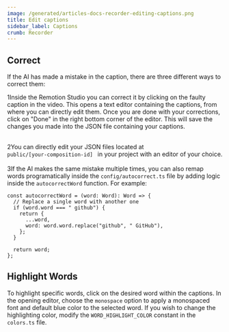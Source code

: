 ```yaml
---
image: /generated/articles-docs-recorder-editing-captions.png
title: Edit captions
sidebar_label: Captions
crumb: Recorder
---
```


## Correct

If the AI has made a mistake in the caption, there are three different ways to correct them:

<Step>1</Step>Inside the Remotion Studio you can correct it by clicking on the
faulty caption in the video. This opens a text editor containing the captions,
from where you can directly edit them. Once you are done with your corrections,
click on "Done" in the right bottom corner of the editor. This will save the
changes you made into the JSON file containing your captions.
<br />
<br />

<Step>2</Step>You can directly edit your JSON files located at <code>
  public/[your-composition-id]
</code> in your project with an editor of your choice.
<br />
<br />
<Step>3</Step>If the AI makes the same mistake multiple times, you can also remap
words programatically inside the <code>config/autocorrect.ts</code> file by adding
logic inside the <code>autocorrectWord</code> function. For example:

```tsx
const autocorrectWord = (word: Word): Word => {
  // Replace a single word with another one
  if (word.word === " github") {
    return {
      ...word,
      word: word.word.replace("github", " GitHub"),
    };
  }

  return word;
};
```

## Highlight Words

To highlight specific words, click on the desired word within the captions. In the opening editor, choose the `monospace` option to apply a monospaced font and default blue color to the selected word.
If you wish to change the highlighting color, modify the `WORD_HIGHLIGHT_COLOR` constant in the `colors.ts` file.

